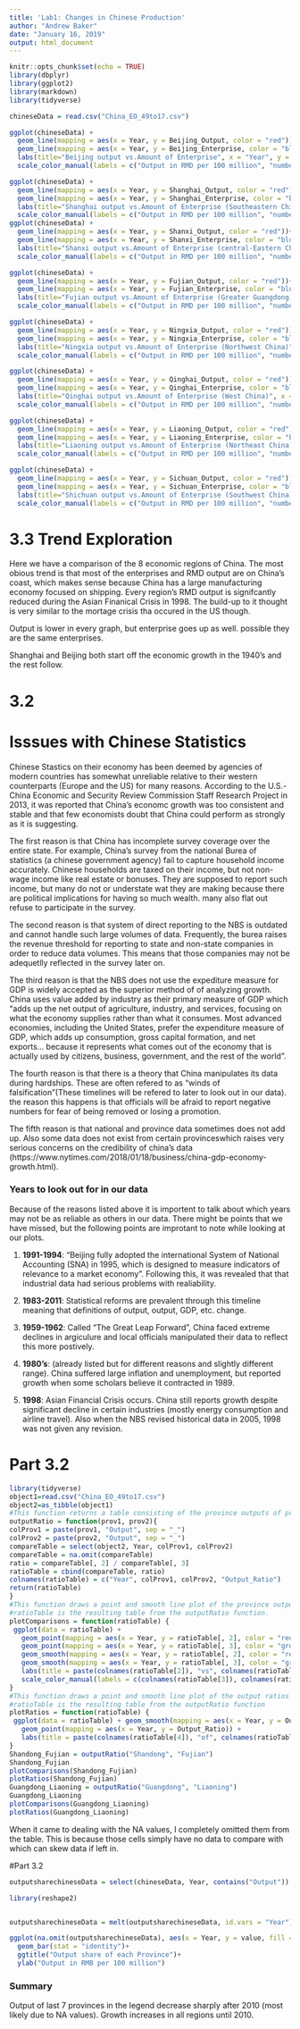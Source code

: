 ---
title: 'Lab1: Changes in Chinese Production'
author: "Andrew Baker"
date: "January 16, 2019"
output: html_document
---

```{r setup, include=FALSE}
knitr::opts_chunk$set(echo = TRUE)
library(dbplyr)
library(ggplot2)
library(markdown)
library(tidyverse)
```

```{r, echo=FALSE}
chineseData = read.csv("China_EO_49to17.csv")

ggplot(chineseData) +
  geom_line(mapping = aes(x = Year, y = Beijing_Output, color = "red"))+
  geom_line(mapping = aes(x = Year, y = Beijing_Enterprise, color = "blue"))+
  labs(title="Beijing output vs.Amount of Enterprise", x = "Year", y = "")+
  scale_color_manual(labels = c("Output in RMD per 100 million", "number of Enterprises"), values = c("red", "blue"))

ggplot(chineseData) +
  geom_line(mapping = aes(x = Year, y = Shanghai_Output, color = "red"))+
  geom_line(mapping = aes(x = Year, y = Shanghai_Enterprise, color = "blue"))+
  labs(title="Shanghai output vs.Amount of Enterprise (Southeastern China", x = "Year", y = "")+
  scale_color_manual(labels = c("Output in RMD per 100 million", "number of Enterprises"), values = c("red", "blue"))
ggplot(chineseData) +
  geom_line(mapping = aes(x = Year, y = Shanxi_Output, color = "red"))+
  geom_line(mapping = aes(x = Year, y = Shanxi_Enterprise, color = "blue"))+
  labs(title="Shanxi output vs.Amount of Enterprise (central-Eastern China", x = "Year", y = "")+
  scale_color_manual(labels = c("Output in RMD per 100 million", "number of Enterprises"), values = c("red", "blue"))

ggplot(chineseData) +
  geom_line(mapping = aes(x = Year, y = Fujian_Output, color = "red"))+
  geom_line(mapping = aes(x = Year, y = Fujian_Enterprise, color = "blue"))+
  labs(title="Fujian output vs.Amount of Enterprise (Greater Guangdong)", x = "Year", y = "")+
  scale_color_manual(labels = c("Output in RMD per 100 million", "number of Enterprises"), values = c("red", "blue"))

ggplot(chineseData) +
  geom_line(mapping = aes(x = Year, y = Ningxia_Output, color = "red"))+
  geom_line(mapping = aes(x = Year, y = Ningxia_Enterprise, color = "blue"))+
  labs(title="Ningxia output vs.Amount of Enterprise (Northwest China)", x = "Year", y = "")+
  scale_color_manual(labels = c("Output in RMD per 100 million", "number of Enterprises"), values = c("red", "blue"))

ggplot(chineseData) +
  geom_line(mapping = aes(x = Year, y = Qinghai_Output, color = "red"))+
  geom_line(mapping = aes(x = Year, y = Qinghai_Enterprise, color = "blue"))+
  labs(title="Qinghai output vs.Amount of Enterprise (West China)", x = "Year", y = "")+
  scale_color_manual(labels = c("Output in RMD per 100 million", "number of Enterprises"), values = c("red", "blue"))

ggplot(chineseData) +
  geom_line(mapping = aes(x = Year, y = Liaoning_Output, color = "red"))+
  geom_line(mapping = aes(x = Year, y = Liaoning_Enterprise, color = "blue"))+
  labs(title="Liaoning output vs.Amount of Enterprise (Northeast China)", x = "Year", y = "")+
  scale_color_manual(labels = c("Output in RMD per 100 million", "number of Enterprises"), values = c("red", "blue"))

ggplot(chineseData) +
  geom_line(mapping = aes(x = Year, y = Sichuan_Output, color = "red"))+
  geom_line(mapping = aes(x = Year, y = Sichuan_Enterprise, color = "blue"))+
  labs(title="Shichuan output vs.Amount of Enterprise (Southwest China)", x = "Year", y = "")+
  scale_color_manual(labels = c("Output in RMD per 100 million", "number of Enterprises"), values = c("red", "blue"))

```

# 3.3 Trend Exploration
Here we have a comparison of the 8 economic regions of China. The most obious trend is that most of the enterprises and RMD output are on China's coast, which makes sense because China has a large manufacturing economy focused on shipping. Every region's RMD output is signifcantly reduced during the Asian Finanical Crisis in 1998. The build-up to it thought is very similar to the mortage crisis tha occured in the US though.

Output is lower in every graph, but enterprise goes up as well. possible they are the same enterprises. 

Shanghai and Beijing both start off the economic growth in the 1940's and the rest follow.

# 3.2 



# Isssues with Chinese Statistics
Chinese Stastics on their economy has been deemed by agencies of modern countries has somewhat unreliable relative to their 
western counterparts (Europe and the US) for many reasons. According to the U.S.-China Economic and Security Review Commission Staff Research Project in 2013, it was reported that China's economc growth was too consistent and stable and that few economists doubt that China could perform as strongly as it is suggesting. 

The first reason is that China has incomplete survey coverage over the entire state. For example, China's survey from the national Burea of statistics (a chinese government agency) fail to capture household income accurately. Chinese households are taxed on their income, but not non-wage income like real estate or bonuses. They are supposed to report such income, but many do not or understate wat they are making because there are political implications for having so much wealth. many also flat out refuse to participate in the survey.  

The second reason is that system of direct reporting to the NBS is outdated and cannot handle such large volumes of data. Frequently, the burea raises the revenue threshold for reporting to state and non-state companies in order to reduce data volumes. This means that those companies may not be adequetlly reflected in the survey later on.

The third reason is that the NBS does not use the expediture measure for GDP is widely accepted as the superior method of of analyzing growth. China uses value added by industry as their primary measure of GDP which "adds up the net output of agriculture, industry, and services, focusing on what the economy supplies rather than what it consumes. Most advanced economies, including the United States, prefer the expenditure measure of GDP, which adds up consumption, gross capital formation, and net exports... because it represents what comes out of the economy that is actually used by citizens, business, government, and the rest of the world".

The fourth reason is that there is a theory that China manipulates its data during hardships. These are often refered to as "winds of falsification"(These timelines will be refered to later to look out in our data). the reason this happens is that officials will be afraid to report negative numbers for fear of being removed or losing a promotion.

The fifth reason is that national and province data sometimes does not add up. Also some data does not exist from certain provinceswhich raises very serious concerns on the credibility of china's data (https://www.nytimes.com/2018/01/18/business/china-gdp-economy-growth.html).

### Years to look out for in our data

Because of the reasons listed above it is importent to talk about which years may not be as reliable as others in our data. There might be points that we have missed, but the following points are improtant to note while looking at our plots.

1. __1991-1994__: "Beijing fully adopted the international System of National Accounting (SNA) in 1995, which is designed to measure indicators of relevance to a market economy". Following this, it was revealed that that industrial data had serious problems with realiability. 

2. __1983-2011__: Statistical reforms are prevalent through this timeline meaning that definitions of output, output, GDP, etc. change. 

3. __1959-1962__: Called "The Great Leap Forward", China faced extreme declines in argiculure and local officials manipulated their data to reflect this more postively. 

4. __1980's__: (already listed but for different reasons and slightly different range). China suffered large inflation and unemployment, but reported growth when some scholars believe it contracted in 1989.

5. __1998__: Asian Financial Crisis occurs. China still reports growth despite significant decline in certain industries (mostly energy consumption and airline travel). Also when the NBS revised historical data in 2005, 1998 was not given any revision.

# Part 3.2
```{r}
library(tidyverse)
object1=read.csv("China_EO_49to17.csv")
object2=as_tibble(object1)
#This function returns a table consisting of the province outputs of prov1, prov2, and the output ratio of the two
outputRatio = function(prov1, prov2){
colProv1 = paste(prov1, "Output", sep = "_")
colProv2 = paste(prov2, "Output", sep = "_")
compareTable = select(object2, Year, colProv1, colProv2)
compareTable = na.omit(compareTable)
ratio = compareTable[, 2] / compareTable[, 3]
ratioTable = cbind(compareTable, ratio)
colnames(ratioTable) = c("Year", colProv1, colProv2, "Output_Ratio")
return(ratioTable)
}
#This function draws a point and smooth line plot of the province outputs.
#ratioTable is the resulting table from the outputRatio function.
plotComparisons = function(ratioTable) {
 ggplot(data = ratioTable) + 
   geom_point(mapping = aes(x = Year, y = ratioTable[, 2], color = "red")) + 
   geom_point(mapping = aes(x = Year, y = ratioTable[, 3], color = "green")) +
   geom_smooth(mapping = aes(x = Year, y = ratioTable[, 2], color = "red")) + 
   geom_smooth(mapping = aes(x = Year, y = ratioTable[, 3], color = "green")) +
   labs(title = paste(colnames(ratioTable[2]), "vs", colnames(ratioTable[3]), sep = " "), y = "Province_Output", color = "Legend") + 
   scale_color_manual(labels = c(colnames(ratioTable[3]), colnames(ratioTable[2])), values = c("red", "green"))
}
#This function draws a point and smooth line plot of the output ratios of the provinces
#ratioTable is the resulting table from the outputRatio function
plotRatios = function(ratioTable) {
 ggplot(data = ratioTable) + geom_smooth(mapping = aes(x = Year, y = Output_Ratio)) +
   geom_point(mapping = aes(x = Year, y = Output_Ratio)) + 
   labs(title = paste(colnames(ratioTable[4]), "of", colnames(ratioTable[2]), "and", colnames(ratioTable[3]), sep = " "))
}
Shandong_Fujian = outputRatio("Shandong", "Fujian")
Shandong_Fujian
plotComparisons(Shandong_Fujian)
plotRatios(Shandong_Fujian)
Guangdong_Liaoning = outputRatio("Guangdong", "Liaoning")
Guangdong_Liaoning
plotComparisons(Guangdong_Liaoning)
plotRatios(Guangdong_Liaoning)
```

When it came to dealing with the NA values, I completely omitted them from the table.  This is because those cells simply have no data to compare with which can skew data if left in.

#Part 3.2
```{r}
outputsharechineseData = select(chineseData, Year, contains("Output"))

library(reshape2)


outputsharechineseData = melt(outputsharechineseData, id.vars = "Year")

ggplot(na.omit(outputsharechineseData), aes(x = Year, y = value, fill = variable))+
  geom_bar(stat = "identity")+
  ggtitle("Output share of each Province")+
  ylab("Output in RMB per 100 million")

```
### Summary

Output of last 7 provinces in the legend decrease sharply after 2010 (most likely due to NA values). Growth increases in all regions until 2010.

